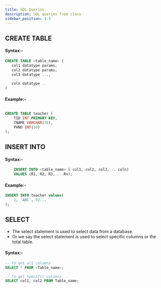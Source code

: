 ```yaml
---
title: SQL Queries
description: SQL queries from class
sidebar_position: 1.5
---
```


## CREATE TABLE

#### **Syntax:-**
 ```sql
 CREATE TABLE <table_name> (
    col1 datatype params,
    col2 datatype params,
    col3 datatype ...,
    ...
    coln datatype ..
 )
 ```
#### **Example:-**
```sql

CREATE TABLE teacher ( 
    TID INT PRIMARY KEY,
    TNAME VARCHAR(30),
    PHNO INT(10)
);
```

## INSERT INTO 

#### **Syntax:-**

```sql
    INSERT INTO <table_name> ( col1, col2, col3,... coln)
    VALUES (R1, R2, R3,....Rn);
```

#### **Example:-**
```sql
INSERT INTO teacher values(
    1, 'ABC', 92...
);
```

## SELECT 
- The select statement is used to select  data from a database.
- Or we say the select statement is used to select specific columns or the total table.

#### **Syntax:-**
```sql
-- To get all colomns
SELECT * FROM <Table_name>;

-- To get specific columns
SELECT col1, col2 FROM Table_name;
```